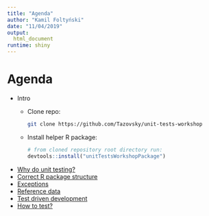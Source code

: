 ```yaml
---
title: "Agenda"
author: "Kamil Foltyński"
date: "11/04/2019"
output:
  html_document
runtime: shiny
---
```


# Agenda

* Intro
  * Clone repo:
    ```bash
    git clone https://github.com/Tazovsky/unit-tests-workshop
    ```
  * Install helper R package:
    ```r
    # from cloned repository root directory run:
    devtools::install("unitTestsWorkshopPackage")
    ```
* [Why do unit testing?](01-why-do-unit-testing.Rmd)
* [Correct R package structure](02-correct-structure.Rmd)
* [Exceptions](03-exceptions.Rmd)
* [Reference data](04-reference-data.Rmd)
* [Test driven development](05-test-driven-development.Rmd)
* [How to test?](06-how-to-test.Rmd)

